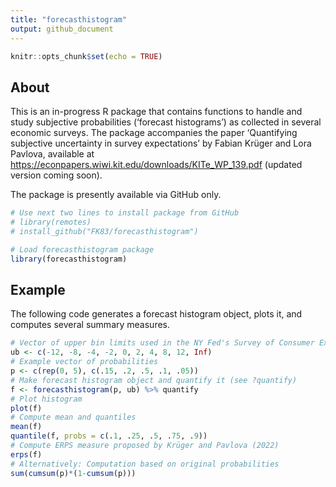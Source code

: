 ```yaml
---
title: "forecasthistogram"
output: github_document
---
```


```r
knitr::opts_chunk$set(echo = TRUE)
```

## About

This is an in-progress R package that contains functions to handle and study subjective probabilities ('forecast histograms') as collected in several economic surveys. The package accompanies the paper 'Quantifying subjective uncertainty in survey expectations' by Fabian Krüger and Lora Pavlova, available at <https://econpapers.wiwi.kit.edu/downloads/KITe_WP_139.pdf> (updated version coming soon). 

The package is presently available via GitHub only. 
```r
# Use next two lines to install package from GitHub
# library(remotes)
# install_github("FK83/forecasthistogram")

# Load forecasthistogram package
library(forecasthistogram)
```

## Example

The following code generates a forecast histogram object, plots it, and computes several summary measures.

```r
# Vector of upper bin limits used in the NY Fed's Survey of Consumer Expectations
ub <- c(-12, -8, -4, -2, 0, 2, 4, 8, 12, Inf)
# Example vector of probabilities
p <- c(rep(0, 5), c(.15, .2, .5, .1, .05))
# Make forecast histogram object and quantify it (see ?quantify)
f <- forecasthistogram(p, ub) %>% quantify
# Plot histogram
plot(f)
# Compute mean and quantiles
mean(f)
quantile(f, probs = c(.1, .25, .5, .75, .9))
# Compute ERPS measure proposed by Krüger and Pavlova (2022)
erps(f)
# Alternatively: Computation based on original probabilities
sum(cumsum(p)*(1-cumsum(p)))
```
